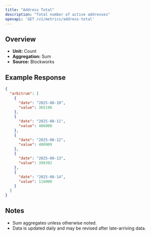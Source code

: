 ```yaml
---
title: "Address Total"
description: "Total number of active addresses"
openapi: 'GET /v1/metrics/address-total'
---
```


## Overview

- **Unit:** Count
- **Aggregation:** Sum
- **Source:** Blockworks



## Example Response

```json
{
  "arbitrum": [
    {
      "date": "2025-08-10",
      "value": 365198
    },
    {
      "date": "2025-08-11",
      "value": 406000
    },
    {
      "date": "2025-08-12",
      "value": 400909
    },
    {
      "date": "2025-08-13",
      "value": 398392
    },
    {
      "date": "2025-08-14",
      "value": 116000
    }
  ]
}
```

## Notes
- Sum aggregates unless otherwise noted.
- Data is updated daily and may be revised after late-arriving data.
